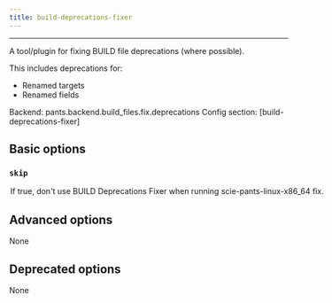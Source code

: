 ```yaml
---
title: build-deprecations-fixer
---
```



---


A tool/plugin for fixing BUILD file deprecations (where possible).

This includes deprecations for:

  - Renamed targets
  - Renamed fields

Backend: <span className="color--primary">pants.backend.build_files.fix.deprecations</span>
Config section: <span className="color--primary">[build-deprecations-fixer]</span>

<span className={styles.options}>

## Basic options


### `skip`

<Option
  cli_repr={`--[no-]build-deprecations-fixer-skip`}
  env_repr='PANTS_BUILD_DEPRECATIONS_FIXER_SKIP'
  default_repr={`False`}
>

If true, don&#x27;t use BUILD Deprecations Fixer when running `scie-pants-linux-x86_64 fix`.

</Option>

## Advanced options

None

## Deprecated options

None


</span>